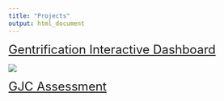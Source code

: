 ```yaml
---
title: "Projects"
output: html_document
---
```


<font size = "5"> <a href="gent_dashboard.html" title="Gentrification Interactive Dashboard">Gentrification Interactive Dashboard</a></font>

<a href = "https://samfraley.github.io">
![](images/gent_dashboard.png)


<font size = "5"> <a href="Good-Jobs-Lab-Fellow-Assessment.htmll" title="GJC Assessment">GJC Assessment</a></font>